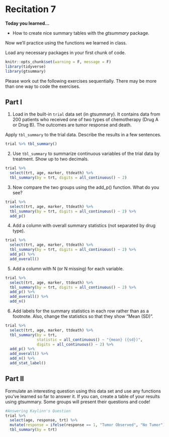 # Recitation 7

__Today you learned...__

* How to create nice summary tables with the _gtsummary_ package. 

Now we'll practice using the functions we learned in class.

Load any necessary packages in your first chunk of code.

```r
knitr::opts_chunk$set(warning = F, message = F)
library(tidyverse)
library(gtsummary)
```

Please work out the following exercises sequentially. There may be more than one way to code the exercises.

## Part I

1. Load in the built-in `trial` data set (in gtsummary). It contains data from 200 patients who received one of two types of chemotherapy (Drug A or Drug B). The outcomes are tumor response and death.

Apply `tbl_summary` to the trial data. Describe the results in a few sentences.

```r
trial %>% tbl_summary()
```

2. Use `tbl_summary` to summarize continuous variables of the trial data by treatment. Show up to two decimals.

```r
trial %>% 
  select(trt, age, marker, ttdeath) %>% 
  tbl_summary(by = trt, digits = all_continuous() ~ 2)
```

3. Now compare the two groups using the add_p() function. What do you see?

```r
trial %>% 
  select(trt, age, marker, ttdeath) %>% 
  tbl_summary(by = trt, digits = all_continuous() ~ 2) %>% 
  add_p()
```

4. Add a column with overall summary statistics (not separated by drug type).

```r
trial %>% 
  select(trt, age, marker, ttdeath) %>% 
  tbl_summary(by = trt, digits = all_continuous() ~ 2) %>% 
  add_p() %>%
  add_overall()
```

5. Add a column with N (or N missing) for each variable.

```r
trial %>% 
  select(trt, age, marker, ttdeath) %>% 
  tbl_summary(by = trt, digits = all_continuous() ~ 2) %>% 
  add_p() %>%
  add_overall() %>% 
  add_n()
```

6. Add labels for the summary statistics in each row rather than as a footnote. Also, change the statistics so that they show "Mean (SD)".

```r
trial %>% 
  select(trt, age, marker, ttdeath) %>% 
  tbl_summary(by = trt, 
              statistic = all_continuous() ~ "{mean} ({sd})",
              digits = all_continuous() ~ 2) %>% 
  add_p() %>%
  add_overall() %>% 
  add_n() %>% 
  add_stat_label()
```

## Part II

Formulate an interesting question using this data set and use any functions you've learned so far to answer it. If you can, create a table of your results using gtsummary. Some groups will present their questions and code!

```r
#Answering Kaylinn's Question
trial %>% 
  select(age, response, trt) %>% 
  mutate(response = ifelse(response == 1, "Tumor Observed", "No Tumor")) %>%
  tbl_summary(by = trt)
```
